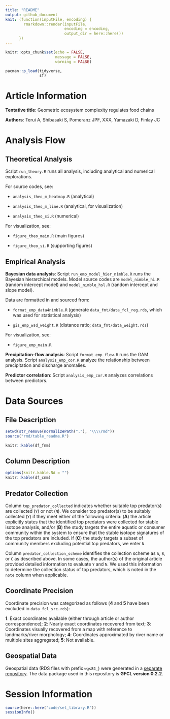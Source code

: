 ```yaml
---
title: "README"
output: github_document
knit: (function(inputFile, encoding) {
        rmarkdown::render(inputFile,
                          encoding = encoding, 
                          output_dir = here::here())
      })
---
```


```r
knitr::opts_chunk$set(echo = FALSE,
                      message = FALSE,
                      warning = FALSE)

pacman::p_load(tidyverse,
               sf)
```

# Article Information

**Tentative title**: Geometric ecosystem complexity regulates food chains

**Authors**: Terui A, Shibasaki S, Pomeranz JPF, XXX, Yamazaki D, Finlay JC

# Analysis Flow

## Theoretical Analysis

Script `run_theory.R` runs all analysis, including analytical and numerical explorations.

For source codes, see:

-   `analysis_theo_m_heatmap.R` (analytical)

-   `analysis_theo_m_line.R` (analytical, for visualization)

-   `analysis_theo_si.R` (numerical)

For visualization, see:

-   `figure_theo_main.R` (main figures)

-   `figure_theo_si.R` (supporting figures)

## Empirical Analysis

**Bayesian data analysis**: Script `run_emp_model_hier_nimble.R` runs the Bayesian hierarchical models. Model source codes are `model_nimble_hi.R` (random intercept model) and `model_nimble_hsl.R` (random intercept and slope model).

Data are formatted in and sourced from:

-   `format_emp_data4nimble.R` (generate `data_fmt/data_fcl_reg.rds`, which was used for statistical analysis)

-   `gis_emp_wsd_weight.R` (distance ratio; `data_fmt/data_weight.rds`)

For visualization, see:

-   `figure_emp_main.R`

**Precipitation-flow analysis**: Script `format_emp_flow.R` runs the GAM analysis. Script `analysis_emp_cor.R` analyze the relationship between precipitation and discharge anomalies.

**Predictor correlation**: Script `analysis_emp_cor.R` analyzes correlations between predictors.

# Data Sources

## File Description

```r

setwd(str_remove(normalizePath("."), "\\\\rmd"))
source("rmd/table_readme.R")

knitr::kable(df_fnm)
```

## Column Description

```r

options(knitr.kable.NA = "")
knitr::kable(df_cnm)

```

## Predator Collection

Column `top_predator_collected` indicates whether suitable top predator(s) are collected (`Y`) or not (`N`).
We consider top predator(s) to be suitably collected (`Y`) if they meet either of the following criteria: (**A**) the article explicitly states that the identified top predators were collected for stable isotope analysis, and/or (**B**) the study targets the entire aquatic or consumer community within the system to ensure that the stable isotope signatures of the top predators are included.
If (**C**) the study targets a subset of community members excluding potential top predators, we enter `N`.

Column `predator_collection_scheme` identifies the collection scheme as `A`, `B`, or `C` as described above.
In some cases, the author(s) of the original article provided detailed information to evaluate `Y` and `N`.
We used this information to determine the collection status of top predators, which is noted in the `note` column when applicable.


## Coordinate Precision

Coordinate precision was categorized as follows (**4** and **5** have been excluded in `data_fcl_src.rds`):

**1**: Exact coordinates available (either through article or author correspondence);
**2**: Nearly exact coordinates recovered from text;
**3**: Coordinates visually recovered from a map with reference to landmarks/river morphology;
**4**: Coordinates approximated by river name or multiple sites aggregated;
**5**: Not available.

## Geospatial Data

Geospatial data (RDS files with prefix `wgs84_`) were generated in a [separate repository](https://github.com/aterui/priv-proj_gis-global-fcl).
The data package used in this repository is **GFCL version 0.2.2**.

# Session Information

```r

source(here::here("code/set_library.R"))
sessionInfo()

```

